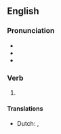 ==English==

===Pronunciation===
* {{IPA|en|/ʌndəɹˈtʊk/}}
* {{audio|en|En-us-undertook.ogg|Audio (US)}}
* {{rhymes|en|ʊk|s=3}}

===Verb===
{{head|en|verb form}}

# {{en-simple past of|undertake}}

====Translations====
{{trans-top|past tense of undertake}}
* Dutch: {{t+|nl|ondernam}}, {{t+|nl|ondernamen}}
{{trans-mid}}
{{trans-bottom}}